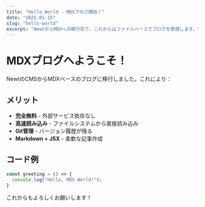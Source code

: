 ```yaml
---
title: "Hello World - MDXブログ開始！"
date: "2025-01-15"
slug: "hello-world"
excerpt: "NewtからMDXへの移行完了。これからはファイルベースでブログを管理します。"
---
```


# MDXブログへようこそ！

NewtのCMSからMDXベースのブログに移行しました。これにより：

## メリット

- **完全無料** - 外部サービス依存なし
- **高速読み込み** - ファイルシステムから直接読み込み
- **Git管理** - バージョン履歴が残る
- **Markdown + JSX** - 柔軟な記事作成

## コード例

```javascript
const greeting = () => {
  console.log("Hello, MDX World!");
}
```

これからもよろしくお願いします！